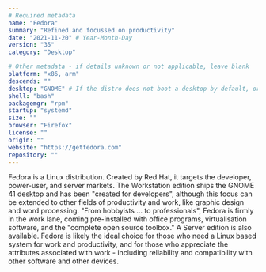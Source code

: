 ```yaml
---
# Required metadata
name: "Fedora"
summary: "Refined and focussed on productivity"
date: "2021-11-20" # Year-Month-Day
version: "35"
category: "Desktop"

# Other metadata - if details unknown or not applicable, leave blank
platform: "x86, arm"
descends: ""
desktop: "GNOME" # If the distro does not boot a desktop by default, or doesn't ship one, leave 'desktop' blank
shell: "bash"
packagemgr: "rpm"
startup: "systemd"
size: ""
browser: "Firefox"
license: ""
origin: ""
website: "https://getfedora.com"
repository: ""
---
```


Fedora is a Linux distribution. Created by Red Hat, it targets the developer, power-user, and server markets. The Workstation edition ships the GNOME 41 desktop and has been "created for developers", although this focus can be extended to other fields of productivity and work, like graphic design and word processing. "From hobbyists ... to professionals", Fedora is firmly in the work lane, coming pre-installed with office programs, virtualisation software, and the "complete open source toolbox." A Server edition is also available. Fedora is likely the ideal choice for those who need a Linux based system for work and productivity, and for those who appreciate the attributes associated with work - including reliability and compatibility with other software and other devices.
